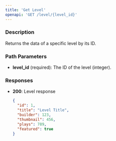 ```yaml
---
title: 'Get Level'
openapi: 'GET /level/{level_id}'
---
```


### Description
Returns the data of a specific level by its ID.

### Path Parameters
- **level_id** (required): The ID of the level (integer).

### Responses
- **200**: Level response
  ```json
  {
    "id": 1,
    "title": "Level Title",
    "builder": 123,
    "thumbnail": 456,
    "plays": 789,
    "featured": true
  }
